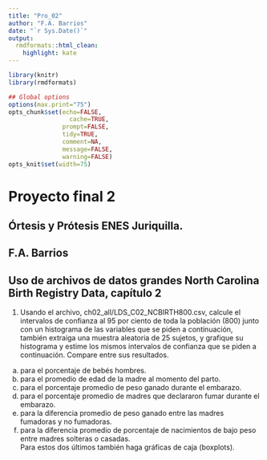 ```yaml
---
title: "Pro_02"
author: "F.A. Barrios"
date: "`r Sys.Date()`"
output:
  rmdformats::html_clean:
    highlight: kate
---
```



```r
library(knitr)
library(rmdformats)

## Global options
options(max.print="75")
opts_chunk$set(echo=FALSE,
	             cache=TRUE,
               prompt=FALSE,
               tidy=TRUE,
               comment=NA,
               message=FALSE,
               warning=FALSE)
opts_knit$set(width=75)
```

# Proyecto final 2  
## Órtesis y Prótesis ENES Juriquilla.  
## F.A. Barrios  
## Uso de archivos de datos grandes North Carolina Birth Registry Data, capítulo 2  

1. Usando el archivo, ch02_all/LDS_C02_NCBIRTH800.csv, calcule el intervalos de confianza al 95 por ciento de toda la población (800) junto con un histograma de las variables que se piden a continuación, también extraiga una muestra aleatoria de 25 sujetos, y grafique su histograma y estime los mismos intervalos de confianza que se piden a continuación.  Compare entre sus resultados.  
a) para el porcentaje de bebés hombres.  
b) para el promedio de edad de la madre al momento del parto.  
c) para el porcentaje promedio de peso ganado durante el embarazo.  
d) para el porcentaje promedio de madres que declararon fumar durante el embarazo.  
e) para la diferencia promedio de peso ganado entre las madres fumadoras y no fumadoras.  
f) para la diferencia promedio de porcentaje de nacimientos de bajo peso entre madres solteras o casadas.  
Para estos dos últimos también haga gráficas de caja (boxplots).  

